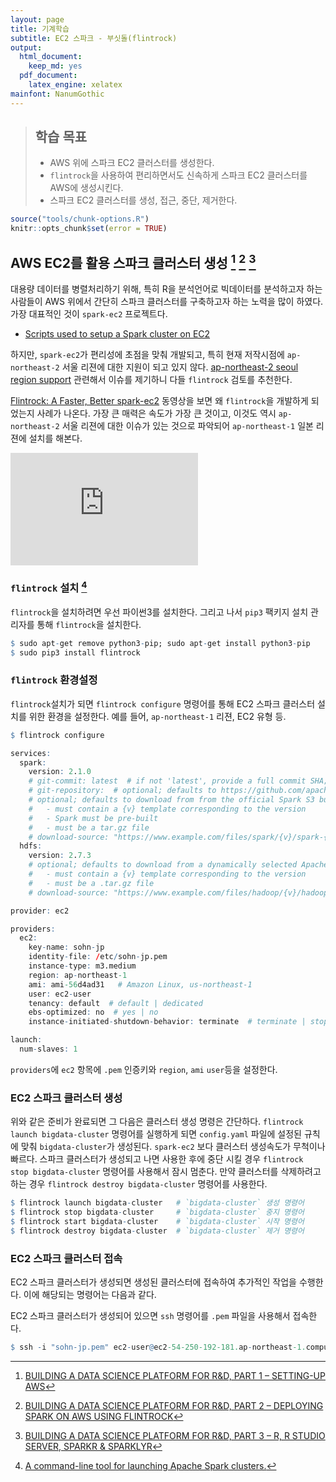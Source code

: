 ```yaml
---
layout: page
title: 기계학습
subtitle: EC2 스파크 - 부싯돌(flintrock)
output:
  html_document: 
    keep_md: yes
  pdf_document:
    latex_engine: xelatex
mainfont: NanumGothic
---
```



> ## 학습 목표 {.objectives}
>
> * AWS 위에 스파크 EC2 클러스터를 생성한다.
> * `flintrock`을 사용하여 편리하면서도 신속하게 스파크 EC2 클러스터를 AWS에 생성시킨다.
> * 스파크 EC2 클러스터를 생성, 접근, 중단, 제거한다.

``` r
source("tools/chunk-options.R")
knitr::opts_chunk$set(error = TRUE)
```

## AWS EC2를 활용 스파크 클러스터 생성 [^aws-reference-01] [^aws-reference-02] [^aws-reference-03]


[^aws-reference-01]: [BUILDING A DATA SCIENCE PLATFORM FOR R&D, PART 1 – SETTING-UP AWS](https://alexioannides.com/2016/08/16/building-a-data-science-platform-for-rd-part-1-setting-up-aws/)
[^aws-reference-02]: [BUILDING A DATA SCIENCE PLATFORM FOR R&D, PART 2 – DEPLOYING SPARK ON AWS USING FLINTROCK](https://alexioannides.com/2016/08/18/building-a-data-science-platform-for-rd-part-2-deploying-spark-on-aws-using-flintrock/)
[^aws-reference-03]: [BUILDING A DATA SCIENCE PLATFORM FOR R&D, PART 3 – R, R STUDIO SERVER, SPARKR & SPARKLYR](https://alexioannides.com/2016/08/22/building-a-data-science-platform-for-rd-part-3-r-r-studio-server-sparkr-sparklyr/)

대용량 데이터를 병렬처리하기 위해, 특히 R을 분석언어로 빅데이터를 분석하고자 하는 사람들이 AWS 위에서 간단히 스파크 클러스터를 구축하고자 하는 노력을 많이 하였다.
가장 대표적인 것이 `spark-ec2` 프로젝트다.

- [Scripts used to setup a Spark cluster on EC2](https://github.com/amplab/spark-ec2)

하지만, `spark-ec2`가 편리성에 초점을 맞춰 개발되고, 특히 현재 저작시점에 `ap-northeast-2` 서울 리젼에 대한 지원이 되고 있지 않다.
[ap-northeast-2 seoul region support](https://github.com/amplab/spark-ec2/issues/94) 관련해서 이슈를 제기하니 다들 `flintrock` 검토를 추천한다.

[Flintrock: A Faster, Better spark-ec2](https://www.youtube.com/watch?v=3aeIpOGrJOA&t=1104s) 동영상을 보면 왜 `flintrock`을 개발하게 되었는지 사례가 나온다.
가장 큰 매력은 속도가 가장 큰 것이고, 이것도 역시 `ap-northeast-2` 서울 리젼에 대한 이슈가 있는 것으로 파악되어 `ap-northeast-1` 일본 리젼에 설치를 해본다.

<iframe width="300" height="180" src="https://www.youtube.com/embed/3aeIpOGrJOA" frameborder="0" allowfullscreen></iframe>

### `flintrock` 설치 [^ec2-flintrock]

[^ec2-flintrock]: [A command-line tool for launching Apache Spark clusters.](https://github.com/nchammas/flintrock)

`flintrock`을 설치하려면 우선 파이썬3를 설치한다. 그리고 나서 `pip3` 팩키지 설치 관리자를 통해 `flintrock`을 설치한다.

``` r
$ sudo apt-get remove python3-pip; sudo apt-get install python3-pip
$ sudo pip3 install flintrock
```

### `flintrock` 환경설정

`flintrock`설치가 되면 `flintrock configure` 명령어를 통해 EC2 스파크 클러스터 설치를 위한 환경을 설정한다.
예를 들어, `ap-northeast-1` 리젼, EC2 유형 등.

``` r
$ flintrock configure

services:
  spark:
    version: 2.1.0
    # git-commit: latest  # if not 'latest', provide a full commit SHA; e.g. d6dc12ef0146ae409834c78737c116050961f350
    # git-repository:  # optional; defaults to https://github.com/apache/spark
    # optional; defaults to download from from the official Spark S3 bucket
    #   - must contain a {v} template corresponding to the version
    #   - Spark must be pre-built
    #   - must be a tar.gz file
    # download-source: "https://www.example.com/files/spark/{v}/spark-{v}.tar.gz"
  hdfs:
    version: 2.7.3
    # optional; defaults to download from a dynamically selected Apache mirror
    #   - must contain a {v} template corresponding to the version
    #   - must be a .tar.gz file
    # download-source: "https://www.example.com/files/hadoop/{v}/hadoop-{v}.tar.gz"

provider: ec2

providers:
  ec2:
    key-name: sohn-jp
    identity-file: /etc/sohn-jp.pem
    instance-type: m3.medium
    region: ap-northeast-1
    ami: ami-56d4ad31   # Amazon Linux, us-northeast-1
    user: ec2-user
    tenancy: default  # default | dedicated
    ebs-optimized: no  # yes | no
    instance-initiated-shutdown-behavior: terminate  # terminate | stop

launch:
  num-slaves: 1
```

`providers`에 `ec2` 항목에 `.pem` 인증키와 `region`, `ami` `user`등을 설정한다.


### EC2 스파크 클러스터 생성 

위와 같은 준비가 완료되면 그 다음은 클러스터 생성 명령은 간단하다. 
`flintrock launch bigdata-cluster` 명령어를 실행하게 되면 `config.yaml` 파일에 설정된 규칙에 맞춰 `bigdata-cluster`가 생성된다.
`spark-ec2` 보다 클러스터 생성속도가 무척이나 빠르다.
스파크 클러스터가 생성되고 나면 사용한 후에 중단 시킬 경우 `flintrock stop bigdata-cluster` 명령어를 사용해서 잠시 멈춘다.
만약 클러스터를 삭제하려고 하는 경우 `flintrock destroy bigdata-cluster` 명령어를 사용한다.

``` r
$ flintrock launch bigdata-cluster   # `bigdata-cluster` 생성 명령어
$ flintrock stop bigdata-cluster     # `bigdata-cluster` 중지 명령어
$ flintrock start bigdata-cluster    # `bigdata-cluster` 시작 명령어
$ flintrock destroy bigdata-cluster  # `bigdata-cluster` 제거 명령어
```


### EC2 스파크 클러스터 접속

EC2 스파크 클러스터가 생성되면 생성된 클러스터에 접속하여 추가적인 작업을 수행한다. 이에 해당되는 명령어는 다음과 같다.

EC2 스파크 클러스터가 생성되어 있으면 `ssh` 명령어를 `.pem` 파일을 사용해서 접속한다.

``` r
$ ssh -i "sohn-jp.pem" ec2-user@ec2-54-250-192-181.ap-northeast-1.compute.amazonaws.com
```


